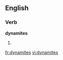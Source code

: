 ==English==

===Verb===
'''dynamites'''

# {{third-person singular of|[[dynamite]]}}

[[fr:dynamites]]
[[vi:dynamites]]